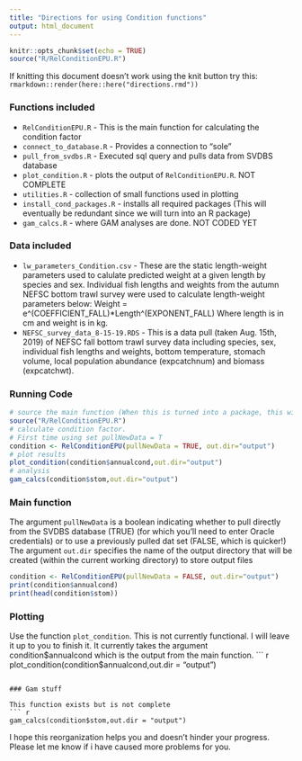 ```yaml
---
title: "Directions for using Condition functions"
output: html_document
---
```


```r
knitr::opts_chunk$set(echo = TRUE)
source("R/RelConditionEPU.R")
```

If knitting this document doesn't work using the knit button try this:
`rmarkdown::render(here::here("directions.rmd"))`

### Functions included

* `RelConditionEPU.R` - This is the main function for calculating the condition factor
* `connect_to_database.R` - Provides a connection to "sole"
* `pull_from_svdbs.R` - Executed sql query and pulls data from SVDBS database
* `plot_condition.R` - plots the output of `RelConditionEPU.R`. NOT COMPLETE
* `utilities.R` - collection of small functions used in plotting
* `install_cond_packages.R` - installs all required packages (This will eventually be redundant since we will turn into
an R package)
* `gam_calcs.R` - where GAM analyses are done. NOT CODED YET

### Data included

* `lw_parameters_Condition.csv` - These are the static length-weight parameters used to calulate predicted weight at a given length by species and sex. Individual fish lengths and weights from the autumn NEFSC bottom trawl survey were used to calculate length-weight parameters below:
Weight = e^(COEFFICIENT_FALL)*Length^(EXPONENT_FALL)
Where length is in cm and weight is in kg.
* `NEFSC_survey_data_8-15-19.RDS` - This is a data pull (taken Aug. 15th, 2019) of NEFSC fall bottom trawl survey data including species, sex, individual fish lengths and weights, bottom temperature, stomach volume, local population abundance (expcatchnum) and biomass (expcatchwt).


### Running Code

``` r
# source the main function (When this is turned into a package, this will not be necessary)
source("R/RelConditionEPU.R")
# calculate condition factor. 
# First time using set pullNewData = T
condition <- RelConditionEPU(pullNewData = TRUE, out.dir="output")
# plot results
plot_condition(condition$annualcond,out.dir="output")
# analysis
gam_calcs(condition$stom,out.dir="output")

```

### Main function

The argument `pullNewData` is a boolean indicating whether to pull directly from the SVDBS database (TRUE) (for which you'll need to enter Oracle credentials) or to use a previously pulled dat set (FALSE, which is quicker!)
The argument `out.dir` specifies the name of the output directory that will be created (within the current working directory) to store output files
``` r
condition <- RelConditionEPU(pullNewData = FALSE, out.dir="output")
print(condition$annualcond)
print(head(condition$stom))
```

### Plotting

Use the function `plot_condition`. This is not currently functional. I will leave it up to you to finish it. It currently takes the argument condition$annualcond which is the output from the main function.
``` r
plot_condition(condition$annualcond,out.dir = "output")
```

### Gam stuff

This function exists but is not complete
``` r
gam_calcs(condition$stom,out.dir = "output")
```




I hope this reorganization helps you and doesn't hinder your progress. Please let me know if i have caused more problems for you.

